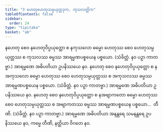 ```yaml
---
title: "3 ဟေတုဟေတုသမ္ပယုတ္တဒုက, ကုသလတ္တိက"
tableOfContents: false
sidebar:
  order: 24
type: "tipitaka"
basket: "ab"
---
```



<DynamicBreadcrumb />

<Division number="8">

<Paragraph number="17">
နဟေတု စေဝ နဟေတုဝိပ္ပယုတ္တော စ နကုသလော ဓမ္မော ဟေတုဿ စေဝ ဟေတုသမ္ပယုတ္တဿ စ ကုသလဿ ဓမ္မဿ အာရမ္မဏပစ္စယေန ပစ္စယော. (သံခိတ္တံ. နဝ ပဉှာ ကာတဗ္ဗာ.) အာရမ္မဏေ အဓိပတိယာ ဥပနိဿယေ နဝ.
</Paragraph>

<Paragraph number="18">
နဟေတု စေဝ နဟေတုဝိပ္ပယုတ္တော စ နအကုသလော ဓမ္မော ဟေတုဿ စေဝ ဟေတုသမ္ပယုတ္တဿ စ အကုသလဿ ဓမ္မဿ အာရမ္မဏပစ္စယေန ပစ္စယော. (သံခိတ္တံ. နဝ ပဉှာ ကာတဗ္ဗာ.) အာရမ္မဏေ အဓိပတိယာ ဥပနိဿယေ နဝ.
</Paragraph>

<Paragraph number="19">
နဟေတု စေဝ နဟေတုဝိပ္ပယုတ္တော စ နအဗျာကတော ဓမ္မော ဟေတုဿ စေဝ ဟေတုသမ္ပယုတ္တဿ စ အဗျာကတဿ ဓမ္မဿ အာရမ္မဏပစ္စယေန ပစ္စယော…  တီဏိ. (သံခိတ္တံ. နဝ ပဉှာ ကာတဗ္ဗာ.) အာရမ္မဏေ အဓိပတိယာ အနန္တရေ သမနန္တရေ ဥပနိဿယေ နဝ, ကမ္မေ တီဏိ, နတ္ထိယာ ဝိဂတေ နဝ.
</Paragraph>
</Division>